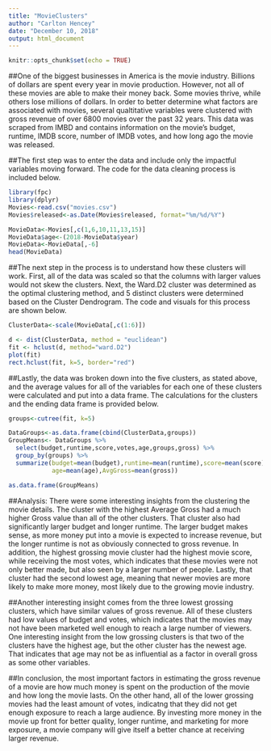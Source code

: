 ---
title: "MovieClusters"
author: "Carlton Hencey"
date: "December 10, 2018"
output: html_document
---

```{r setup, include=FALSE}
knitr::opts_chunk$set(echo = TRUE)
```

##One of the biggest businesses in America is the movie industry. Billions of dollars are spent every year in movie production. However, not all of these movies are able to make their money back. Some movies thrive, while others lose millions of dollars. In order to better determine what factors are associated with movies, several qualtitative variables were clustered with gross revenue of over 6800 movies over the past 32 years. This data was scraped from IMBD and contains information on the movie's budget, runtime, IMDB score, number of IMDB votes, and how long ago the movie was released.

##The first step was to enter the data and include only the impactful variables moving forward. The code for the data cleaning process is included below. 
```{r Reading and Cleaning Data}
library(fpc)
library(dplyr)
Movies<-read.csv("movies.csv")
Movies$released<-as.Date(Movies$released, format="%m/%d/%Y")

MovieData<-Movies[,c(1,6,10,11,13,15)]
MovieData$age<-(2018-MovieData$year)
MovieData<-MovieData[,-6]
head(MovieData)
```


##The next step in the process is to understand how these clusters will work. First, all of the data was scaled so that the columns with larger values would not skew the clusters. Next, the Ward.D2 cluster was determined as the optimal clustering method, and 5 distinct clusters were determined based on the Cluster Dendrogram. The code and visuals for this process are shown below. 
```{r Clustering}
ClusterData<-scale(MovieData[,c(1:6)])

d <- dist(ClusterData, method = "euclidean") 
fit <- hclust(d, method="ward.D2")
plot(fit)
rect.hclust(fit, k=5, border="red")
```


##Lastly, the data was broken down into the five clusters, as stated above, and the average values for all of the variables for each one of these clusters were calculated and put into a data frame. The calculations for the clusters and the ending data frame is provided below. 
```{r Grouping}
groups<-cutree(fit, k=5)

DataGroups<-as.data.frame(cbind(ClusterData,groups))
GroupMeans<- DataGroups %>%
  select(budget,runtime,score,votes,age,groups,gross) %>%
  group_by(groups) %>%
  summarize(budget=mean(budget),runtime=mean(runtime),score=mean(score),votes=mean(votes),
            age=mean(age),AvgGross=mean(gross))

as.data.frame(GroupMeans)
```

##Analysis: There were some interesting insights from the clustering the movie details. The cluster with the highest Average Gross had a much higher Gross value than all of the other clusters. That cluster also had significantly larger budget and longer runtime. The larger budget makes sense, as more money put into a movie is expected to increase revenue, but the longer runtime is not as obviously connected to gross revenue. In addition, the highest grossing movie cluster had the highest movie score, while receiving the most votes, which indicates that these movies were not only better made, but also seen by a larger number of people. Lastly, that cluster had the second lowest age, meaning that newer movies are more likely to make more money, most likely due to the growing movie industry. 

##Another interesting insight comes from the three lowest grossing clusters, which have similar values of gross revenue. All of these clusters had low values of budget and votes, which indicates that the movies may not have been marketed well enough to reach a large number of viewers. One interesting insight from the low grossing clusters is that two of the clusters have the highest age, but the other cluster has the newest age. That indicates that age may not be as influential as a factor in overall gross as some other variables. 

##In conclusion, the most important factors in estimating the gross revenue of a movie are how much money is spent on the production of the movie and how long the movie lasts. On the other hand, all of the lower grossing movies had the least amount of votes, indicatng that they did not get enough exposure to reach a large audience. By investing more money in the movie up front for better quality, longer runtime, and marketing for more exposure, a movie company will give itself a better chance at receiving larger revenue.

